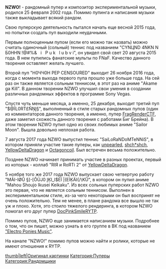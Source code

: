 {{Инфобокс_для_пуперов
|title2=NZWO!
|другие_ники = MegaBlazeTV, Claes Van Dijk, NAWOZ! 
|image3=[[Файл:9a87d0ac-a6bb-4c60-8b3c-270d1b930db5.jpg|left]]
|сферы_творчества = Пупер, композитор, рандомщик, хуесос
|год_начала = 2014 (начал выкладывать видео)
2015 (как пупер и композитор)
|image4=PicsArt 12-22-02.07.59.jpg
|имя_фамилия=Богдан Березин
|дата_рождения=25.02.2002
|место_проживания=Россия
|ссылки=
*[https://www.youtube.com/channel/UC7rhhtdQeoy09a5LYWc0iTw Youtube]
*[https://vk.com/claes2002 Страница ВК]
}}
'''NZWO!''' - рандомный пупер и композитор экспериментальной музыки, родился 25 февраля 2002 года. Помимо пупинга и написания музыки также выкладывает всякий рандом.

Свою пуперскую деятельность пытался начать еще весной 2015 года, но попытки создать пуп выходили неудачными.

Первым полноценным пупом (если его можно так назвать) можно считать одиночный (сольный) теннис под названием "CYNЦND 4NKN N Б0HHN !@#%&   i   P u k   l u b v i", он увидел свой свет 20 августа 2015 года. В нем пупились фанатские мульты по FNaF. Качество данного творения оставляет желать лучшего.

Второй пуп "H0ЧЧ0Н РЕР CENSOURED" выходит 26 ноября 2016 года, когда с момента выхода первого пупа прошло уже больше года. На сей раз он также является сольным теннисом, в этот раз на аниме "Akame ga Kill". В данном творении NZWO улучшил свои умения в создании различных рандомных эффектов в программе Sony Vegas.

Спустя чуть меньше месяца, а именно, 25 декабря, выходит третий пуп "$@ĪL0RT£ÑŅĮ§", выполненный в стиле старых рандомных пупов (один из комментаторов данного творения, а именно, пупер [[FragRenderCTF]], даже заметил схожесть данного творения с работами Биг Брейна). В этом творении NZWO пупил одно из своих любимых аниме "Sailor Moon". Вышла довольно неплохая работа.

7 августа 2017 года NZWO выпустил теннис "SaiLoRaNDoMTeNNiS", в котором приняли участие такие пуперы, как [[unpearled]], [[shch*shch]], [[YellowDeltaDragon]] и [[Octagoncoil]]. Был встречен весьма положительно.

Позднее NZWO начинает принимать участие в разных проектах, первый из которых - коллаб "RIЯ и RоЯТi 2" от [[YellowDeltaDragon]].

5 ноября того же 2017 года NZWO выпускает свою четвертую работу "MĀI-IØŮ §]-[ŐŪJ0 ĮĶI_I$ĖÏ |{EİĶÄI{/\KŰ", в котором он пупил аниме "Mahou Shoujo Ikusei Keikaku". Из всех сольных пуперских работ NZWO это первая, что не является сольным теннисом. Выполнен в экспериментальном стиле, из-за чего некоторыми он был воспринят не очень положительно. Тем не менее, в плане рандома все вышло не так уж и плохо. Хотя, это стоило тяжелого рендеринга, в котором NZWO помогал его друг пупер [[DoctorSmiler|DocPinkSmileRYTP]].

Помимо пупов, NZWO еще занимается написанием музыки. Подробнее о том, что он пишет, можно узнать в его группе в ВК под названием [https://vk.com/club120439845 "Electro Ponies Music"].

На канале "NZWO!" помимо пупов можно найти и ролики, которые не имеют отношения к RYTP.

[[Файл:15328_eightbit2.jpg|thumb|left|Оригинал картинки]]
[[Категория:Пуперы]]
[[Категория:Рандомщики]]
